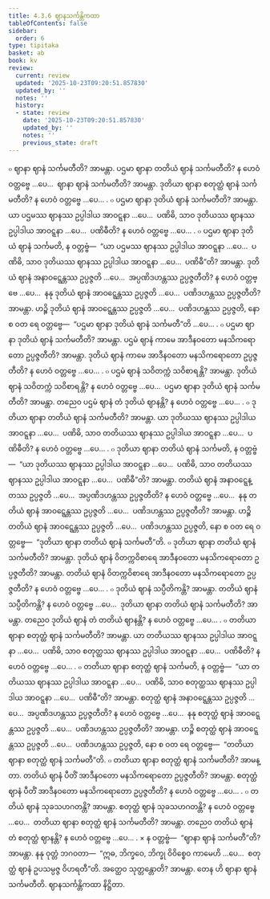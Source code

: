 ```yaml
---
title: 4.3.6 ဈာနသင်္ကန္တိကထာ
tableOfContents: false
sidebar:
  order: 6
type: tipitaka
basket: ab
book: kv
review:
  current: review
  updated: '2025-10-23T09:20:51.857830'
  updated_by: ''
  notes: ''
  history:
  - state: review
    date: '2025-10-23T09:20:51.857830'
    updated_by: ''
    notes: ''
    previous_state: draft
---
```



<ReviewStatus review={frontmatter.review} showDetails={true} />

<HypothesisAnnotation frontmatter={frontmatter} />

<DynamicBreadcrumb />

<Division number="813" book="kv" e="ch" v="32" p="410">

<Paragraph number="2537" book="kv">
๐ ဈာနာ ဈာနံ သင်္ကမတီတိ? အာမန္တာ. ပဌမာ ဈာနာ တတိယံ ဈာနံ သင်္ကမတီတိ? န ဟေဝံ ဝတ္တဗ္ဗေ …ပေ…  ဈာနာ ဈာနံ သင်္ကမတီတိ? အာမန္တာ. ဒုတိယာ ဈာနာ စတုတ္ထံ ဈာနံ သင်္ကမတီတိ? န ဟေဝံ ဝတ္တဗ္ဗေ …ပေ… .
</Paragraph>

<Paragraph number="2538" book="kv">
๐ ပဌမာ ဈာနာ ဒုတိယံ ဈာနံ သင်္ကမတီတိ? အာမန္တာ. ယာ ပဌမဿ ဈာနဿ ဥပ္ပါဒါယ အာဝဋ္ဋနာ …ပေ…  ပဏိဓိ, သာဝ ဒုတိယဿ ဈာနဿ ဥပ္ပါဒါယ အာဝဋ္ဋနာ …ပေ…  ပဏိဓီတိ? န ဟေဝံ ဝတ္တဗ္ဗေ …ပေ… .
</Paragraph>

<Paragraph number="2539" book="kv">
๐ ပဌမာ ဈာနာ ဒုတိယံ ဈာနံ သင်္ကမတိ, န ဝတ္တဗ္ဗံ—  “ယာ ပဌမဿ ဈာနဿ ဥပ္ပါဒါယ အာဝဋ္ဋနာ …ပေ…  ပဏိဓိ, သာဝ ဒုတိယဿ ဈာနဿ ဥပ္ပါဒါယ အာဝဋ္ဋနာ …ပေ…  ပဏိဓီ”တိ? အာမန္တာ. ဒုတိယံ ဈာနံ အနာဝဋ္ဋေန္တဿ ဥပ္ပဇ္ဇတိ …ပေ…  အပ္ပဏိဒဟန္တဿ ဥပ္ပဇ္ဇတီတိ? န ဟေဝံ ဝတ္တဗ္ဗေ …ပေ…  နနု ဒုတိယံ ဈာနံ အာဝဋ္ဋေန္တဿ ဥပ္ပဇ္ဇတိ …ပေ…  ပဏိဒဟန္တဿ ဥပ္ပဇ္ဇတီတိ? အာမန္တာ. ဟဉ္စိ ဒုတိယံ ဈာနံ အာဝဋ္ဋေန္တဿ ဥပ္ပဇ္ဇတိ …ပေ…  ပဏိဒဟန္တဿ ဥပ္ပဇ္ဇတိ, နော စ ဝတ ရေ ဝတ္တဗ္ဗေ—  “ပဌမာ ဈာနာ ဒုတိယံ ဈာနံ သင်္ကမတီ”တိ …ပေ… .
</Paragraph>

<Paragraph number="2540" book="kv">
๐ ပဌမာ ဈာနာ ဒုတိယံ ဈာနံ သင်္ကမတီတိ? အာမန္တာ. ပဌမံ ဈာနံ ကာမေ အာဒီနဝတော မနသိကရောတော ဥပ္ပဇ္ဇတီတိ? အာမန္တာ. ဒုတိယံ ဈာနံ ကာမေ အာဒီနဝတော မနသိကရောတော ဥပ္ပဇ္ဇတီတိ? န ဟေဝံ ဝတ္တဗ္ဗေ …ပေ… .
</Paragraph>

<Paragraph number="2541" book="kv">
๐ ပဌမံ ဈာနံ သဝိတက္ကံ သဝိစာရန္တိ? အာမန္တာ. ဒုတိယံ ဈာနံ သဝိတက္ကံ သဝိစာရန္တိ? န ဟေဝံ ဝတ္တဗ္ဗေ …ပေ…  ပဌမာ ဈာနာ ဒုတိယံ ဈာနံ သင်္ကမတီတိ? အာမန္တာ. တညေဝ ပဌမံ ဈာနံ တံ ဒုတိယံ ဈာနန္တိ? န ဟေဝံ ဝတ္တဗ္ဗေ …ပေ… .
</Paragraph>

</Division>
<Division number="814" book="kv" e="ch" v="32" p="411">

<Paragraph number="2542" book="kv">
๐ ဒုတိယာ ဈာနာ တတိယံ ဈာနံ သင်္ကမတီတိ? အာမန္တာ. ယာ ဒုတိယဿ ဈာနဿ ဥပ္ပါဒါယ အာဝဋ္ဋနာ …ပေ…  ပဏိဓိ, သာဝ တတိယဿ ဈာနဿ ဥပ္ပါဒါယ အာဝဋ္ဋနာ …ပေ…  ပဏိဓီတိ? န ဟေဝံ ဝတ္တဗ္ဗေ …ပေ… .
</Paragraph>

<Paragraph number="2543" book="kv">
๐ ဒုတိယာ ဈာနာ တတိယံ ဈာနံ သင်္ကမတိ, န ဝတ္တဗ္ဗံ—  “ယာ ဒုတိယဿ ဈာနဿ ဥပ္ပါဒါယ အာဝဋ္ဋနာ …ပေ…  ပဏိဓိ, သာဝ တတိယဿ ဈာနဿ ဥပ္ပါဒါယ အာဝဋ္ဋနာ …ပေ…  ပဏိဓီ”တိ? အာမန္တာ. တတိယံ ဈာနံ အနာဝဋ္ဋေန္တဿ ဥပ္ပဇ္ဇတိ …ပေ…  အပ္ပဏိဒဟန္တဿ ဥပ္ပဇ္ဇတီတိ? န ဟေဝံ ဝတ္တဗ္ဗေ …ပေ…  နနု တတိယံ ဈာနံ အာဝဋ္ဋေန္တဿ ဥပ္ပဇ္ဇတိ …ပေ…  ပဏိဒဟန္တဿ ဥပ္ပဇ္ဇတီတိ? အာမန္တာ. ဟဉ္စိ တတိယံ ဈာနံ အာဝဋ္ဋေန္တဿ ဥပ္ပဇ္ဇတိ …ပေ…  ပဏိဒဟန္တဿ ဥပ္ပဇ္ဇတိ, နော စ ဝတ ရေ ဝတ္တဗ္ဗေ—  “ဒုတိယာ ဈာနာ တတိယံ ဈာနံ သင်္ကမတီ”တိ.
</Paragraph>

<Paragraph number="2544" book="kv">
๐ ဒုတိယာ ဈာနာ တတိယံ ဈာနံ သင်္ကမတီတိ? အာမန္တာ. ဒုတိယံ ဈာနံ ဝိတက္ကဝိစာရေ အာဒီနဝတော မနသိကရောတော ဥပ္ပဇ္ဇတီတိ? အာမန္တာ. တတိယံ ဈာနံ ဝိတက္ကဝိစာရေ အာဒီနဝတော မနသိကရောတော ဥပ္ပဇ္ဇတီတိ? န ဟေဝံ ဝတ္တဗ္ဗေ …ပေ… .
</Paragraph>

<Paragraph number="2545" book="kv">
๐ ဒုတိယံ ဈာနံ သပ္ပီတိကန္တိ? အာမန္တာ. တတိယံ ဈာနံ သပ္ပီတိကန္တိ? န ဟေဝံ ဝတ္တဗ္ဗေ …ပေ…  ဒုတိယာ ဈာနာ တတိယံ ဈာနံ သင်္ကမတီတိ? အာမန္တာ. တညေဝ ဒုတိယံ ဈာနံ တံ တတိယံ ဈာနန္တိ? န ဟေဝံ ဝတ္တဗ္ဗေ …ပေ… .
</Paragraph>

</Division>
<Division number="815" book="kv" e="ch" v="32" p="411">

<Paragraph number="2546" book="kv">
๐ တတိယာ ဈာနာ စတုတ္ထံ ဈာနံ သင်္ကမတီတိ? အာမန္တာ. ယာ တတိယဿ ဈာနဿ ဥပ္ပါဒါယ အာဝဋ္ဋနာ …ပေ…  ပဏိဓိ, သာဝ စတုတ္ထဿ ဈာနဿ ဥပ္ပါဒါယ အာဝဋ္ဋနာ …ပေ…  ပဏိဓီတိ? န ဟေဝံ ဝတ္တဗ္ဗေ …ပေ… .
</Paragraph>

<Paragraph number="2547" book="kv">
๐ တတိယာ ဈာနာ စတုတ္ထံ ဈာနံ သင်္ကမတိ, န ဝတ္တဗ္ဗံ—  “ယာ တတိယဿ ဈာနဿ ဥပ္ပါဒါယ အာဝဋ္ဋနာ …ပေ…  ပဏိဓိ, သာဝ စတုတ္ထဿ ဈာနဿ ဥပ္ပါဒါယ အာဝဋ္ဋနာ …ပေ…  ပဏိဓီ”တိ? အာမန္တာ. စတုတ္ထံ ဈာနံ အနာဝဋ္ဋေန္တဿ ဥပ္ပဇ္ဇတိ …ပေ…  အပ္ပဏိဒဟန္တဿ ဥပ္ပဇ္ဇတီတိ? န ဟေဝံ ဝတ္တဗ္ဗေ …ပေ…  နနု စတုတ္ထံ ဈာနံ အာဝဋ္ဋေန္တဿ ဥပ္ပဇ္ဇတိ …ပေ…  ပဏိဒဟန္တဿ ဥပ္ပဇ္ဇတီတိ? အာမန္တာ. ဟဉ္စိ စတုတ္ထံ ဈာနံ အာဝဋ္ဋေန္တဿ ဥပ္ပဇ္ဇတိ …ပေ…  ပဏိဒဟန္တဿ ဥပ္ပဇ္ဇတိ, နော စ ဝတ ရေ ဝတ္တဗ္ဗေ—  “တတိယာ ဈာနာ စတုတ္ထံ ဈာနံ သင်္ကမတီ”တိ.
</Paragraph>

<Paragraph number="2548" book="kv">
๐ တတိယာ ဈာနာ စတုတ္ထံ ဈာနံ သင်္ကမတီတိ? အာမန္တာ. တတိယံ ဈာနံ ပီတိံ အာဒီနဝတော မနသိကရောတော ဥပ္ပဇ္ဇတီတိ? အာမန္တာ. စတုတ္ထံ ဈာနံ ပီတိံ အာဒီနဝတော မနသိကရောတော ဥပ္ပဇ္ဇတီတိ? န ဟေဝံ ဝတ္တဗ္ဗေ …ပေ… .
</Paragraph>

<Paragraph number="2549" book="kv">
๐ တတိယံ ဈာနံ သုခသဟဂတန္တိ? အာမန္တာ. စတုတ္ထံ ဈာနံ သုခသဟဂတန္တိ? န ဟေဝံ ဝတ္တဗ္ဗေ …ပေ…  တတိယာ ဈာနာ စတုတ္ထံ ဈာနံ သင်္ကမတီတိ? အာမန္တာ. တညေဝ တတိယံ ဈာနံ တံ စတုတ္ထံ ဈာနန္တိ? န ဟေဝံ ဝတ္တဗ္ဗေ …ပေ… .
</Paragraph>

</Division>
<Division number="816" book="kv" e="ch" v="32" p="412">

<Paragraph number="2550" book="kv">
× န ဝတ္တဗ္ဗံ—  “ဈာနာ ဈာနံ သင်္ကမတီ”တိ? အာမန္တာ. နနု ဝုတ္တံ ဘဂဝတာ—  “ဣဓ, ဘိက္ခဝေ, ဘိက္ခု ဝိဝိစ္စေဝ ကာမေဟိ …ပေ…  စတုတ္ထံ ဈာနံ ဥပသမ္ပဇ္ဇ ဝိဟရတီ”တိ. အတ္ထေဝ သုတ္တန္တောတိ? အာမန္တာ. တေန ဟိ ဈာနာ ဈာနံ သင်္ကမတီတိ.

</Paragraph>
</Division>

<Paragraph number="2551" type="center" book="kv">
ဈာနသင်္ကန္တိကထာ နိဋ္ဌိတာ.
</Paragraph>